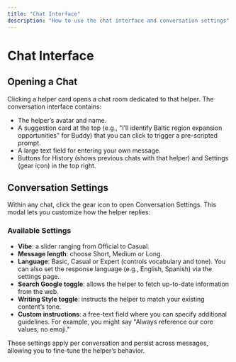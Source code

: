 ```yaml
---
title: "Chat Interface"
description: "How to use the chat interface and conversation settings"
---
```


# Chat Interface

## Opening a Chat

Clicking a helper card opens a chat room dedicated to that helper. The conversation interface contains:

- The helper’s avatar and name.
- A suggestion card at the top (e.g., "I’ll identify Baltic region expansion opportunities" for Buddy) that you can click to trigger a pre-scripted prompt.
- A large text field for entering your own message.
- Buttons for History (shows previous chats with that helper) and Settings (gear icon) in the top right.

## Conversation Settings

Within any chat, click the gear icon to open Conversation Settings. This modal lets you customize how the helper replies:

### Available Settings

- **Vibe**: a slider ranging from Official to Casual.
- **Message length**: choose Short, Medium or Long.
- **Language**: Basic, Casual or Expert (controls vocabulary and tone). You can also set the response language (e.g., English, Spanish) via the settings page.
- **Search Google toggle**: allows the helper to fetch up-to-date information from the web.
- **Writing Style toggle**: instructs the helper to match your existing content’s tone.
- **Custom instructions**: a free-text field where you can specify additional guidelines. For example, you might say "Always reference our core values; no emoji."

These settings apply per conversation and persist across messages, allowing you to fine-tune the helper’s behavior.